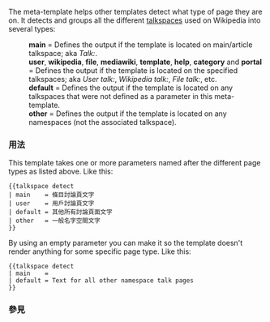 {{Documentation subpage}}
<!-- 在本行下編輯模板說明 -->
{{high-use|34364}}{{缺乏中文说明}}
The {{tl|talkspace detect}} meta-template helps other templates detect what type of page they are on.  It detects and groups all the different [[Wikipedia:Namespace#Enumeration|talkspaces]] used on Wikipedia into several types:

:'''main''' = Defines the output if the template is located on main/article talkspace; aka ''Talk:''.
:'''user''', '''wikipedia''', '''file''', '''mediawiki''', '''template''', '''help''', '''category''' and '''portal''' = Defines the output if the template is located on the specified talkspaces; aka ''User talk:'', ''Wikipedia talk:'', ''File talk:'', etc.
:'''default''' = Defines the output if the template is located on any talkspaces that were not defined as a parameter in this meta-template.
:'''other''' = Defines the output if the template is located on any namespaces (not the associated talkspace).

=== 用法 ===

This template takes one or more parameters named after the different page types as listed above. Like this:

<pre>
{{talkspace detect
| main    = 條目討論頁文字
| user    = 用戶討論頁文字
| default = 其他所有討論頁面文字
| other   = 一般名字空間文字
}}
</pre>

By using an empty parameter you can make it so the template doesn't render anything for some specific page type. Like this:

<pre>
{{talkspace detect
| main    = 
| default = Text for all other namespace talk pages
}}
</pre>

=== 參見 ===
{{namespace detect see also}}

<includeonly>{{Sandbox other||<!-- 本行下加入模板的分類，跨維基連結加入Wikidata（參見[[Wikipedia:Wikidata]]） -->
[[Category:命名空間操作模板]]
[[Category:討論頁模板]]
}}</includeonly>